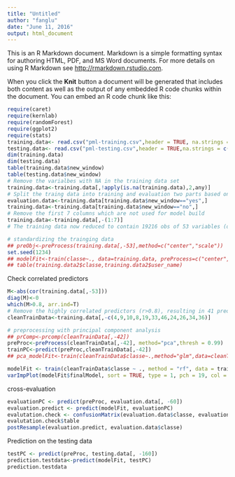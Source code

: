 ```yaml
---
title: "Untitled"
author: "fanglu"
date: "June 11, 2016"
output: html_document
---
```


This is an R Markdown document. Markdown is a simple formatting syntax for authoring HTML, PDF, and MS Word documents. For more details on using R Markdown see <http://rmarkdown.rstudio.com>.

When you click the **Knit** button a document will be generated that includes both content as well as the output of any embedded R code chunks within the document. You can embed an R code chunk like this:

```r
require(caret)
require(kernlab)
require(randomForest)
require(ggplot2)
require(stats)
training.data<- read.csv("pml-training.csv",header = TRUE, na.strings = c("NA", " ", "#DIV/0!"))
testing.data<- read.csv("pml-testing.csv",header = TRUE,na.strings = c("NA", " ", "#DIV/0!"))
dim(training.data)
dim(testing.data)
table(training.data$new_window)
table(testing.data$new_window)
# Remove the varialbes with NA in the training data set
training.data<-training.data[,!apply(is.na(training.data),2,any)]
# Split the traing data into training and evaluation two parts based on the new_window [yes/no]
evaluation.data<-training.data[training.data$new_window=="yes",]
training.data<-training.data[training.data$new_window=="no",]
# Remove the first 7 columns which are not used for model build
training.data<-training.data[,-(1:7)]
# The training data now reduced to contain 19216 obs of 53 variables (original containes 160 variables)

# standardizing the trainging data
## preObj<-preProcess(training.data[,-53],method=c("center","scale"))
set.seed(1234)
## modelFit<-train(classe~., data=training.data, preProcess=c("center","scale"), method ="glm")
## table(training.data2$classe,training.data2$user_name)
```

Check correlated predictors
```r
M<-abs(cor(training.data[,-53]))
diag(M)<-0
which(M>0.8, arr.ind=T)
# Remove the highly correlated predictors (r>0.8), resulting in 41 predictors plus classe
cleanTrainData<-training.data[,-c(4,9,10,8,19,33,46,24,26,34,36)]

# preprocessing with principal component analysis
## prComp<-prcomp(cleanTrainData[,-42])
preProc<-preProcess(cleanTrainData[,-42], method="pca",thresh = 0.99)
trainPC<-predict(preProc,cleanTrainData[,-42])
## pca_modelFit<-train(cleanTrainData$classe~.,method="glm",data=cleanTrainData)

modelFit <- train(cleanTrainData$classe ~ ., method = "rf", data = trainPC)
varImpPlot(modelFit$finalModel, sort = TRUE, type = 1, pch = 19, col = 1, cex = 1, main = "Importance of Each Principal Components")

```

cross-evaluation 
```r
evaluationPC <- predict(preProc, evaluation.data[, -60])
evaluation.predict <- predict(modelFit, evaluationPC)
evalutation.check <- confusionMatrix(evaluation.data$classe, evaluation.predict)
evalutation.check$table
postResample(evaluation.predict, evaluation.data$classe)
```

Prediction on the testing data
```r
testPC <- predict(preProc, testing.data[, -160])
prediction.testdata<-predict(modelFit, testPC)
prediction.testdata
```
